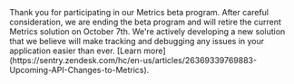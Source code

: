 <Alert level="danger" title="The Metrics beta will end on October 4th">
Thank you for participating in our Metrics beta program. After careful consideration, we are ending the beta program and will retire the current Metrics solution on October 7th. We're actively developing a new solution that we believe will make tracking and debugging any issues in your application easier than ever. [Learn more](https://sentry.zendesk.com/hc/en-us/articles/26369339769883-Upcoming-API-Changes-to-Metrics).
</Alert>
